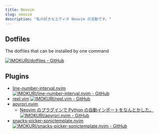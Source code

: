 ```yaml
---
title: Neovim
slug: neovim
description: "私の好きなエディタ Neovim の活動です。"
---
```


## Dotfiles

The dotfiles that can be installed by one command

[![IMOKURI/dotfiles - GitHub](https://gh-card.dev/repos/IMOKURI/dotfiles.svg?fullname)](https://github.com/IMOKURI/dotfiles)

## Plugins

- [line-number-interval.nvim](https://github.com/IMOKURI/line-number-interval.nvim)
  [![IMOKURI/line-number-interval.nvim - GitHub](https://gh-card.dev/repos/IMOKURI/line-number-interval.nvim.svg?fullname)](https://github.com/IMOKURI/line-number-interval.nvim)
- [repl.vim](https://github.com/IMOKURI/repl.vim)
  [![IMOKURI/repl.vim - GitHub](https://gh-card.dev/repos/IMOKURI/repl.vim.svg?fullname)](https://github.com/IMOKURI/repl.vim)
- [apyrori.nvim](https://github.com/IMOKURI/apyrori.nvim)
  - [Neovim のプラグインで Python の自動インポートをなんとかした。](/blog/2022/05/neovim-plugin-python-auto-import/)
    [![IMOKURI/apyrori.nvim - GitHub](https://gh-card.dev/repos/IMOKURI/apyrori.nvim.svg?fullname)](https://github.com/IMOKURI/apyrori.nvim)
- [snacks-picker-sonictemplate.nvim](https://github.com/IMOKURI/snacks-picker-sonictemplate.nvim)
  [![IMOKURI/snacks-picker-sonictemplate.nvim - GitHub](https://gh-card.dev/repos/IMOKURI/snacks-picker-sonictemplate.nvim.svg?fullname)](https://github.com/IMOKURI/snacks-picker-sonictemplate.nvim)
